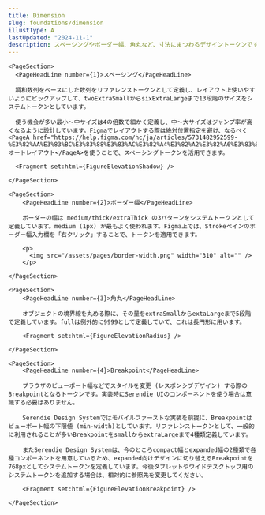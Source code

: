 ```yaml
---
title: Dimension
slug: foundations/dimension
illustType: A
lastUpdated: "2024-11-1"
description: スペーシングやボーダー幅、角丸など、寸法にまつわるデザイントークンです。レスポンシブデザインにおけるBreakpointも取り扱います。
---
```



    <PageSection>
      <PageHeadLine number={1}>スペーシング</PageHeadLine>

      調和数列をベースにした数列をリファレンストークンとして定義し、レイアウト上使いやすいようにピックアップして、twoExtraSmallからsixExtraLargeまで13段階のサイズをシステムトークンとしています。

      使う機会が多い最小〜中サイズは4の倍数で細かく定義し、中〜大サイズはジャンプ率が高くなるように設計しています。Figmaでレイアウトする際は絶対位置指定を避け、なるべく<PageA href="https://help.figma.com/hc/ja/articles/5731482952599-%E3%82%AA%E3%83%BC%E3%83%88%E3%83%AC%E3%82%A4%E3%82%A2%E3%82%A6%E3%83%88%E3%81%AE%E4%BD%BF%E7%94%A8">オートレイアウト</PageA>を使うことで、スペーシングトークンを活用できます。

      <Fragment set:html={FigureElevationShadow} />

    </PageSection>

    <PageSection>
    	<PageHeadLine number={2}>ボーダー幅</PageHeadLine>

        ボーダーの幅は medium/thick/extraThick の3パターンをシステムトークンとして定義しています。medium (1px) が最もよく使われます。Figma上では、Strokeペインのボーダー幅入力欄を「右クリック」することで、トークンを適用できます。

        <p>
          <img src="/assets/pages/border-width.png" width="310" alt="" />
        </p>

    </PageSection>

    <PageSection>
    	<PageHeadLine number={3}>角丸</PageHeadLine>

        オブジェクトの境界線を丸める際に、その量をextraSmallからextaLargeまで5段階で定義しています。fullは例外的に9999として定義していて、これは長円形に用います。

        <Fragment set:html={FigureElevationRadius} />

    </PageSection>

    <PageSection>
    	<PageHeadLine number={4}>Breakpoint</PageHeadLine>

        ブラウザのビューポート幅などでスタイルを変更 (レスポンシブデザイン) する際のBreakpointとなるトークンです。実装時にSerendie UIのコンポーネントを使う場合は意識する必要はありません。

        Serendie Design Systemではモバイルファーストな実装を前提に、Breakpointはビューポート幅の下限値 (min-width)としています。リファレンストークンとして、一般的に利用されることが多いBreakpointをsmallからextraLargeまで4種類定義しています。

        またSerendie Design Systemは、今のところcompact幅とexpanded幅の2種類で各種コンポーネントを用意しているため、expanded向けデザインに切り替えるBreakpointを768pxとしてシステムトークンを定義しています。今後タブレットやワイドデスクトップ用のシステムトークンを追加する場合は、相対的に参照先を変更してください。

        <Fragment set:html={FigureElevationBreakpoint} />

    </PageSection>
